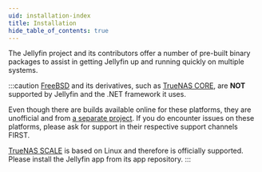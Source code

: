 ```yaml
---
uid: installation-index
title: Installation
hide_table_of_contents: true
---
```


The Jellyfin project and its contributors offer a number of pre-built binary packages to assist in getting Jellyfin up and running quickly on multiple systems.

:::caution
[FreeBSD](https://www.freebsd.org/) and its derivatives, such as [TrueNAS CORE](https://www.truenas.com/truenas-core/), are **NOT** supported by Jellyfin and the .NET framework it uses.

Even though there are builds available online for these platforms, they are unofficial and from [a separate project](https://github.com/Thefrank/jellyfin-server-freebsd). If you do encounter issues on these platforms, please ask for support in their respective support channels FIRST.

[TrueNAS SCALE](https://www.truenas.com/truenas-scale/) is based on Linux and therefore is officially supported. Please install the Jellyfin app from its app repository.
:::


<DocCardList />

